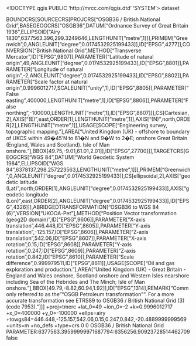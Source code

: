 <!DOCTYPE qgis PUBLIC 'http://mrcc.com/qgis.dtd' 'SYSTEM'>
<qgis version="3.28.7-Firenze">
  <identifier></identifier>
  <parentidentifier></parentidentifier>
  <language></language>
  <type>dataset</type>
  <title></title>
  <abstract></abstract>
  <links/>
  <fees></fees>
  <encoding></encoding>
  <crs>
    <spatialrefsys nativeFormat="Wkt">
      <wkt>BOUNDCRS[SOURCECRS[PROJCRS["OSGB36 / British National Grid",BASEGEOGCRS["OSGB36",DATUM["Ordnance Survey of Great Britain 1936",ELLIPSOID["Airy 1830",6377563.396,299.3249646,LENGTHUNIT["metre",1]]],PRIMEM["Greenwich",0,ANGLEUNIT["degree",0.0174532925199433]],ID["EPSG",4277]],CONVERSION["British National Grid",METHOD["Transverse Mercator",ID["EPSG",9807]],PARAMETER["Latitude of natural origin",49,ANGLEUNIT["degree",0.0174532925199433],ID["EPSG",8801]],PARAMETER["Longitude of natural origin",-2,ANGLEUNIT["degree",0.0174532925199433],ID["EPSG",8802]],PARAMETER["Scale factor at natural origin",0.9996012717,SCALEUNIT["unity",1],ID["EPSG",8805]],PARAMETER["False easting",400000,LENGTHUNIT["metre",1],ID["EPSG",8806]],PARAMETER["False northing",-100000,LENGTHUNIT["metre",1],ID["EPSG",8807]]],CS[Cartesian,2],AXIS["(E)",east,ORDER[1],LENGTHUNIT["metre",1]],AXIS["(N)",north,ORDER[2],LENGTHUNIT["metre",1]],USAGE[SCOPE["Engineering survey, topographic mapping."],AREA["United Kingdom (UK) - offshore to boundary of UKCS within 49�45'N to 61�N and 9�W to 2�E; onshore Great Britain (England, Wales and Scotland). Isle of Man onshore."],BBOX[49.75,-9.01,61.01,2.01]],ID["EPSG",27700]]],TARGETCRS[GEOGCRS["WGS 84",DATUM["World Geodetic System 1984",ELLIPSOID["WGS 84",6378137,298.257223563,LENGTHUNIT["metre",1]]],PRIMEM["Greenwich",0,ANGLEUNIT["degree",0.0174532925199433]],CS[ellipsoidal,2],AXIS["geodetic latitude (Lat)",north,ORDER[1],ANGLEUNIT["degree",0.0174532925199433]],AXIS["geodetic longitude (Lon)",east,ORDER[2],ANGLEUNIT["degree",0.0174532925199433]],ID["EPSG",4326]]],ABRIDGEDTRANSFORMATION["OSGB36 to WGS 84 (6)",VERSION["UKOOA-Pet"],METHOD["Position Vector transformation (geog2D domain)",ID["EPSG",9606]],PARAMETER["X-axis translation",446.448,ID["EPSG",8605]],PARAMETER["Y-axis translation",-125.157,ID["EPSG",8606]],PARAMETER["Z-axis translation",542.06,ID["EPSG",8607]],PARAMETER["X-axis rotation",0.15,ID["EPSG",8608]],PARAMETER["Y-axis rotation",0.247,ID["EPSG",8609]],PARAMETER["Z-axis rotation",0.842,ID["EPSG",8610]],PARAMETER["Scale difference",0.999979511,ID["EPSG",8611]],USAGE[SCOPE["Oil and gas exploration and production."],AREA["United Kingdom (UK) - Great Britain - England and Wales onshore, Scotland onshore and Western Isles nearshore including Sea of the Hebrides and The Minch; Isle of Man onshore."],BBOX[49.79,-8.82,60.94,1.92]],ID["EPSG",1314],REMARK["Commonly referred to as the ""OSGB Petroleum transformation"". For a more accurate transformation see ETRS89 to OSGB36 / British National Grid (3) (code 7953)."]]]</wkt>
      <proj4>+proj=tmerc +lat_0=49 +lon_0=-2 +k=0.9996012717 +x_0=400000 +y_0=-100000 +ellps=airy +towgs84=446.448,-125.157,542.06,0.15,0.247,0.842,-20.4889999999569 +units=m +no_defs +type=crs</proj4>
      <srsid>0</srsid>
      <srid>0</srid>
      <authid></authid>
      <description>OSGB36 / British National Grid</description>
      <projectionacronym></projectionacronym>
      <ellipsoidacronym>PARAMETER:6377563.39599999971687794:6356256.90923728514462709</ellipsoidacronym>
      <geographicflag>false</geographicflag>
    </spatialrefsys>
  </crs>
  <extent/>
</qgis>
